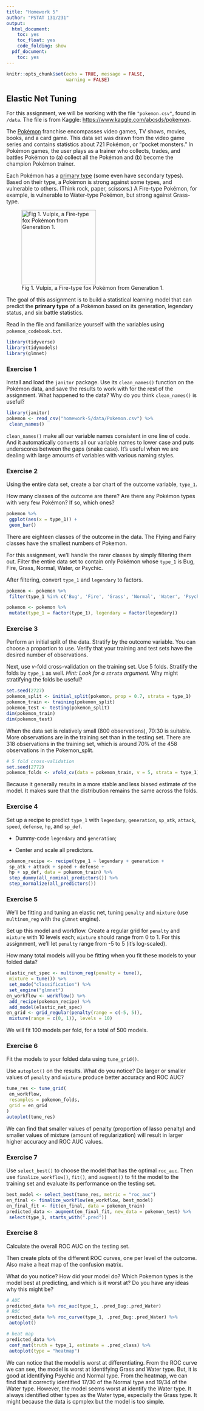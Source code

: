```yaml
---
title: "Homework 5"
author: "PSTAT 131/231"
output:
  html_document:
    toc: yes
    toc_float: yes
    code_folding: show
  pdf_document:
    toc: yes
---
```


```r
knitr::opts_chunk$set(echo = TRUE, message = FALSE,
                      warning = FALSE)
```

## Elastic Net Tuning

For this assignment, we will be working with the file `"pokemon.csv"`, found in `/data`. The file is from Kaggle: <https://www.kaggle.com/abcsds/pokemon>.

The [Pokémon](https://www.pokemon.com/us/) franchise encompasses video games, TV shows, movies, books, and a card game. This data set was drawn from the video game series and contains statistics about 721 Pokémon, or "pocket monsters." In Pokémon games, the user plays as a trainer who collects, trades, and battles Pokémon to (a) collect all the Pokémon and (b) become the champion Pokémon trainer.

Each Pokémon has a [primary type](https://bulbapedia.bulbagarden.net/wiki/Type) (some even have secondary types). Based on their type, a Pokémon is strong against some types, and vulnerable to others. (Think rock, paper, scissors.) A Fire-type Pokémon, for example, is vulnerable to Water-type Pokémon, but strong against Grass-type.

![Fig 1. Vulpix, a Fire-type fox Pokémon from Generation 1.](images/vulpix.png){width="196"}

The goal of this assignment is to build a statistical learning model that can predict the **primary type** of a Pokémon based on its generation, legendary status, and six battle statistics.

Read in the file and familiarize yourself with the variables using `pokemon_codebook.txt`.

```r
library(tidyverse)
library(tidymodels)
library(glmnet)
```

### Exercise 1

Install and load the `janitor` package. Use its `clean_names()` function on the Pokémon data, and save the results to work with for the rest of the assignment. What happened to the data? Why do you think `clean_names()` is useful?
```r
library(janitor)
pokemon <- read_csv("homework-5/data/Pokemon.csv") %>% 
 clean_names()
```

`clean_names()` make all our variable names consistent in one line of code. And it automatically converts all our variable names to lower case and puts underscores between the gaps (snake case). It's useful when we are dealing with large amounts of variables with various naming styles. 

### Exercise 2

Using the entire data set, create a bar chart of the outcome variable, `type_1`.

How many classes of the outcome are there? Are there any Pokémon types with very few Pokémon? If so, which ones?

```r
pokemon %>% 
 ggplot(aes(x = type_1)) +
 geom_bar()
```

There are eighteen classes of the outcome in the data. The Flying and Fairy classes have the smallest numbers of Pokemon. 

For this assignment, we'll handle the rarer classes by simply filtering them out. Filter the entire data set to contain only Pokémon whose `type_1` is Bug, Fire, Grass, Normal, Water, or Psychic.

After filtering, convert `type_1` and `legendary` to factors.

```r
pokemon <- pokemon %>% 
 filter(type_1 %in% c('Bug', 'Fire', 'Grass', 'Normal', 'Water', 'Psychic'))
```

```r
pokemon <- pokemon %>% 
 mutate(type_1 = factor(type_1), legendary = factor(legendary))
```

### Exercise 3

Perform an initial split of the data. Stratify by the outcome variable. You can choose a proportion to use. Verify that your training and test sets have the desired number of observations.

Next, use *v*-fold cross-validation on the training set. Use 5 folds. Stratify the folds by `type_1` as well. *Hint: Look for a `strata` argument.* Why might stratifying the folds be useful?

```r
set.seed(2727)
pokemon_split <- initial_split(pokemon, prop = 0.7, strata = type_1)
pokemon_train <- training(pokemon_split)
pokemon_test <- testing(pokemon_split)
dim(pokemon_train)
dim(pokemon_test)
```
When the data set is relatively small (800 observations), 70:30 is suitable. More observations are in the training set than in the testing set. There are 318 observations in the training set, which is around 70% of the 458 observations in the Pokemon_split. 

```r
# 5 fold cross-validation
set.seed(2772)
pokemon_folds <- vfold_cv(data = pokemon_train, v = 5, strata = type_1)
```

Because it generally results in a more stable and less biased estimate of the model. It makes sure that the distribution remains the same across the folds. 

### Exercise 4

Set up a recipe to predict `type_1` with `legendary`, `generation`, `sp_atk`, `attack`, `speed`, `defense`, `hp`, and `sp_def`.

- Dummy-code `legendary` and `generation`;

- Center and scale all predictors.

```r
pokemon_recipe <- recipe(type_1 ~ legendary + generation + 
 sp_atk + attack + speed + defense + 
 hp + sp_def, data = pokemon_train) %>% 
 step_dummy(all_nominal_predictors()) %>% 
 step_normalize(all_predictors())
```

### Exercise 5

We'll be fitting and tuning an elastic net, tuning `penalty` and `mixture` (use `multinom_reg` with the `glmnet` engine).

Set up this model and workflow. Create a regular grid for `penalty` and `mixture` with 10 levels each; `mixture` should range from 0 to 1. For this assignment, we'll let `penalty` range from -5 to 5 (it's log-scaled).

How many total models will you be fitting when you fit these models to your folded data?

```r
elastic_net_spec <- multinom_reg(penalty = tune(), 
 mixture = tune()) %>% 
 set_mode("classification") %>% 
 set_engine("glmnet")
en_workflow <- workflow() %>% 
 add_recipe(pokemon_recipe) %>% 
 add_model(elastic_net_spec)
en_grid <- grid_regular(penalty(range = c(-5, 5)), 
 mixture(range = c(0, 1)), levels = 10)
```
We will fit 100 models per fold, for a total of 500 models.

### Exercise 6

Fit the models to your folded data using `tune_grid()`.

Use `autoplot()` on the results. What do you notice? Do larger or smaller values of `penalty` and `mixture` produce better accuracy and ROC AUC?

```r
tune_res <- tune_grid(
 en_workflow,
 resamples = pokemon_folds, 
 grid = en_grid
)
autoplot(tune_res)
```
We can find that smaller values of penalty (proportion of lasso penalty) and smaller values of mixture (amount of regularization) will result in larger higher accuracy and ROC AUC values. 

### Exercise 7

Use `select_best()` to choose the model that has the optimal `roc_auc`. Then use `finalize_workflow()`, `fit()`, and `augment()` to fit the model to the training set and evaluate its performance on the testing set.

```r
best_model <- select_best(tune_res, metric = "roc_auc")
en_final <- finalize_workflow(en_workflow, best_model)
en_final_fit <- fit(en_final, data = pokemon_train)
predicted_data <- augment(en_final_fit, new_data = pokemon_test) %>% 
 select(type_1, starts_with(".pred"))
```

### Exercise 8

Calculate the overall ROC AUC on the testing set.

Then create plots of the different ROC curves, one per level of the outcome. Also make a heat map of the confusion matrix.

What do you notice? How did your model do? Which Pokemon types is the model best at predicting, and which is it worst at? Do you have any ideas why this might be?

```r
# AUC
predicted_data %>% roc_auc(type_1, .pred_Bug:.pred_Water)
# ROC
predicted_data %>% roc_curve(type_1, .pred_Bug:.pred_Water) %>% 
 autoplot()
```

```r
# heat map
predicted_data %>% 
 conf_mat(truth = type_1, estimate = .pred_class) %>%
 autoplot(type = "heatmap")
```

We can notice that the model is worst at differentiating. From the ROC curve we can see, the model is worst at identifying Grass and Water type. But, it is good at identifying Psychic and Normal type. From the heatmap, we can find that it correctly identified 17/30 of the Normal type and 19/34 of the Water type. However, the model seems worst at identify the Water type. It always identified other types as the Water type, especially the Grass type. It might because the data is cpmplex but the model is too simple. 